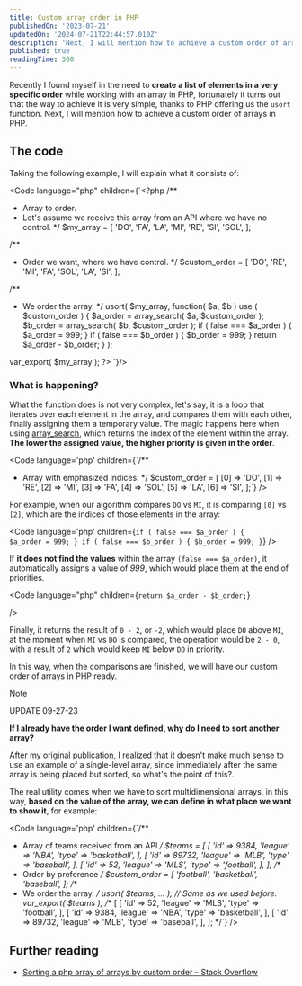 ```yaml
---
title: Custom array order in PHP
publishedOn: '2023-07-21'
updatedOn: '2024-07-21T22:44:57.010Z'
description: 'Next, I will mention how to achieve a custom order of arrays in PHP'
published: true
readingTime: 360
---
```



Recently I found myself in the need to **create a list of elements in a very specific order**
while working with an array in PHP, fortunately it turns out that the way to achieve
it is very simple, thanks to PHP offering us the `usort` function.
Next, I will mention how to achieve a custom order of arrays in PHP.

## The code

Taking the following example, I will explain what it consists of:

<Code
    language="php"
    children={`<?php
/**
 * Array to order.
 * Let's assume we receive this array from an API where we have no control.
 */
$my_array = [
    'DO',
    'FA',
    'LA',
    'MI',
    'RE',
    'SI',
    'SOL',
];

/\*\*

- Order we want, where we have control.
  \*/
  $custom_order = [
  'DO',
  'RE',
  'MI',
  'FA',
  'SOL',
  'LA',
  'SI',
  ];

/\*\*

- We order the array.
  \*/
  usort(
  $my_array,
  function( $a, $b ) use ( $custom_order ) {
  $a_order = array_search( $a, $custom_order );
  $b_order = array_search( $b, $custom_order );
  if ( false === $a_order ) {
  $a_order = 999;
  }
  if ( false === $b_order ) {
  $b_order = 999;
  }
  return $a_order - $b_order;
  }
  );

var_export( $my_array );
?>
`}/>

### What is happening?

What the function does is not very complex, let's say, it is a loop that iterates
over each element in the array, and compares them with each other, finally
assigning them a temporary value. The magic happens here when using [array_search](https://www.php.net/manual/en/function.array-search.php),
which returns the index of the element within the array. **The lower the assigned value,
the higher priority is given in the order**.

<Code
  language='php'
  children={`/**
 * Array with emphasized indices:
 */
$custom_order = [
    [0] => 'DO',
    [1] => 'RE',
    [2] => 'MI',
    [3] => 'FA',
    [4] => 'SOL',
    [5] => 'LA',
    [6] => 'SI',
];`}
/>

For example, when our algorithm compares `DO` vs `MI`, it is comparing `[0]` vs `[2]`,
which are the indices of those elements in the array:

<Code
  language='php'
  children={`if ( false === $a_order ) {    
    $a_order = 999;
}
if ( false === $b_order ) {
    $b_order = 999;
}`}
/>

If **it does not find the values** within the array `(false === $a_order)`, it automatically assigns
a value of _999_, which would place them at the end of priorities.

<Code
    language="php"
    children={`return $a_order - $b_order;`}

/>

Finally, it returns the result of `0 - 2`, or `-2`, which would place `DO`
above `MI`, at the moment when `MI` vs `DO` is compared, the operation would be `2 - 0`,
with a result of `2` which would keep `MI` below `DO` in priority.

In this way, when the comparisons are finished, we will have our custom order of arrays in PHP ready.

> [!NOTE]
> UPDATE 09-27-23
>
> **If I already have the order I want defined, why do I need to sort another array?**
>
> After my original publication, I realized that it doesn't make much sense
> to use an example of a single-level array, since immediately after
> the same array is being placed but sorted, so what's the point of this?.
>
> The real utility comes when we have to sort multidimensional arrays,
> in this way, **based on the value of the array, we can define in what place
> we want to show it**, for example:

<Code
  language='php'
  children={`/**
 * Array of teams received from an API
 */
$teams = [
    [
        'id'     => 9384,
        'league' => 'NBA',
        'type'   => 'basketball',
    ],
    [
        'id'     => 89732,
        'league' => 'MLB',
        'type'   => 'baseball',
    ],
    [
        'id'     => 52,
        'league' => 'MLS',
        'type'   => 'football',
    ],
];
/**
 * Order by preference
 */
$custom_order = [
    'football',
    'basketball',
    'baseball',
];
/**
 * We order the array.
 */
usort( $teams, ... ); // Same as we used before.
var_export( $teams );
/**
[
    [
        'id'     => 52,
        'league' => 'MLS',
        'type'   => 'football',
    ],
    [
        'id'     => 9384,
        'league' => 'NBA',
        'type'   => 'basketball',
    ],
    [
        'id'     => 89732,
        'league' => 'MLB',
        'type'   => 'baseball',
    ],
];
*/`}
/>

## Further reading

- [Sorting a php array of arrays by custom order – Stack Overflow](https://stackoverflow.com/questions/11145393/sorting-a-php-array-of-arrays-by-custom-order)
